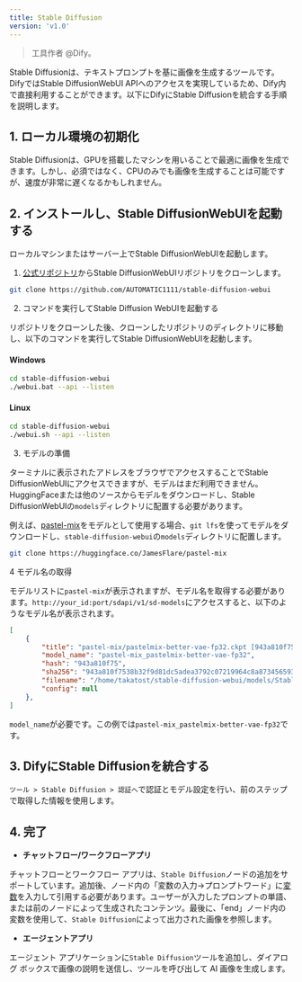 ```yaml
---
title: Stable Diffusion
version: 'v1.0'
---
```


> 工具作者 @Dify。

Stable Diffusionは、テキストプロンプトを基に画像を生成するツールです。DifyではStable DiffusionWebUI APIへのアクセスを実現しているため、Dify内で直接利用することができます。以下にDifyにStable Diffusionを統合する手順を説明します。

## 1. ローカル環境の初期化

Stable Diffusionは、GPUを搭載したマシンを用いることで最適に画像を生成できます。しかし、必須ではなく、CPUのみでも画像を生成することは可能ですが、速度が非常に遅くなるかもしれません。

## 2. インストールし、Stable DiffusionWebUIを起動する

ローカルマシンまたはサーバー上でStable DiffusionWebUIを起動します。

1. [公式リポジトリ](https://github.com/AUTOMATIC1111/stable-diffusion-webui)からStable DiffusionWebUIリポジトリをクローンします。

```bash
git clone https://github.com/AUTOMATIC1111/stable-diffusion-webui
```

2. コマンドを実行してStable Diffusion WebUIを起動する

リポジトリをクローンした後、クローンしたリポジトリのディレクトリに移動し、以下のコマンドを実行してStable DiffusionWebUIを起動します。

#### Windows

```bash
cd stable-diffusion-webui
./webui.bat --api --listen
```

#### Linux
```bash
cd stable-diffusion-webui
./webui.sh --api --listen
```

3. モデルの準備

ターミナルに表示されたアドレスをブラウザでアクセスすることでStable DiffusionWebUIにアクセスできますが、モデルはまだ利用できません。HuggingFaceまたは他のソースからモデルをダウンロードし、Stable DiffusionWebUIの`models`ディレクトリに配置する必要があります。

例えば、[pastel-mix](https://huggingface.co/JamesFlare/pastel-mix)をモデルとして使用する場合、`git lfs`を使ってモデルをダウンロードし、`stable-diffusion-webui`の`models`ディレクトリに配置します。

```bash
git clone https://huggingface.co/JamesFlare/pastel-mix
```

4 モデル名の取得

モデルリストに`pastel-mix`が表示されますが、モデル名を取得する必要があります。`http://your_id:port/sdapi/v1/sd-models`にアクセスすると、以下のようなモデル名が表示されます。

```json
[
    {
        "title": "pastel-mix/pastelmix-better-vae-fp32.ckpt [943a810f75]",
        "model_name": "pastel-mix_pastelmix-better-vae-fp32",
        "hash": "943a810f75",
        "sha256": "943a810f7538b32f9d81dc5adea3792c07219964c8a8734565931fcec90d762d",
        "filename": "/home/takatost/stable-diffusion-webui/models/Stable-diffusion/pastel-mix/pastelmix-better-vae-fp32.ckpt",
        "config": null
    },
]
```

`model_name`が必要です。この例では`pastel-mix_pastelmix-better-vae-fp32`です。

## 3. DifyにStable Diffusionを統合する

`ツール > Stable Diffusion > 認証へ`で認証とモデル設定を行い、前のステップで取得した情報を使用します。

## 4. 完了

- **チャットフロー/ワークフローアプリ**

チャットフローとワークフロー アプリは、`Stable Diffusion`ノードの追加をサポートしています。追加後、ノード内の「変数の入力→プロンプトワード」に[変数](https://docs.dify.ai/v/ja-jp/guides/workflow/variables)を入力して引用する必要があります。ユーザーが入力したプロンプトの単語、または前のノードによって生成されたコンテンツ。最後に、「end」ノード内の変数を使用して、`Stable Diffusion`によって出力された画像を参照します。

- **エージェントアプリ**

エージェント アプリケーションに`Stable Diffusion`ツールを追加し、ダイアログ ボックスで画像の説明を送信し、ツールを呼び出して AI 画像を生成します。

